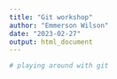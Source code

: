 ```yaml
---
title: "Git workshop"
author: "Emmerson Wilson"
date: "2023-02-27"
output: html_document
---
```


```r
# playing around with git
```

